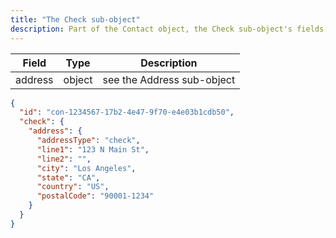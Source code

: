```yaml
---
title: "The Check sub-object"
description: Part of the Contact object, the Check sub-object's fields, types, and descriptions
---
```

| Field   | Type   | Description                |
|---------|--------|----------------------------|
| address | object | see the Address sub-object |

```json SAMPLE CONTACT
{
  "id": "con-1234567-17b2-4e47-9f70-e4e03b1cdb50",
  "check": {
    "address": {
      "addressType": "check",
      "line1": "123 N Main St",
      "line2": "",
      "city": "Los Angeles",
      "state": "CA",
      "country": "US",
      "postalCode": "90001-1234"
    }
  }
}
```